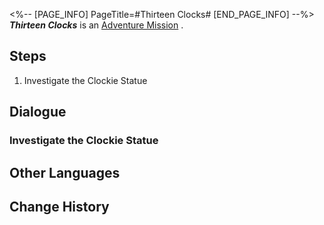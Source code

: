 <%-- [PAGE_INFO]
PageTitle=#Thirteen Clocks#
[END_PAGE_INFO] --%>
{{Stub|Dialogue, characters, and location(s)}}
{{Mission Infobox
|id            = 4040306
|title         = 
|image         = Mission Thirteen Clocks.png
|type          = Adventure
|event_name    = 
|chapter       = 
|requirements  = {{cx}}<!--Hidden Exploration Objective ID 4040307--> completed
|summary       = <!--official mission summary from Fate's Atlas-->
|characters    = <!--characters that appear in this mission-->
|startLocation = <!--location as it intially appears on the mission screen-->
|world         = <!--i.e. Penacony-->
|area          = <!--i.e. A Child's Dream-->
|prev          = 
|next          = 
|exp           = 
|credits       = 5000
|stellarJade   = 
|other         = {{Card List||delim=;}}
}}
'''''Thirteen Clocks''''' is an [[Adventure Mission]]<!--in [world]-->.

==Steps==
# Investigate the Clockie Statue

<!--
==Gameplay Notes==

--><!--
==Trial Character==

-->
==Dialogue==
{{Stub Dialogue}}
===Investigate the Clockie Statue===
{{Mission Description|type=adventure|location=<!--to be added-->|You never thought you'd come across a living and breathing Clockie, the cartoon character, in the Golden Hour.<br />Do you remember the statue shaped after it? There might be something fun happening over there.}}
{{Dialogue Start}}
:{{tx}}
{{Dialogue End}}

==Other Languages==
{{Other Languages
|en   = Thirteen Clocks
|zhs  = 十三只钟
|zht  = 十三個鐘
|ja   = 13個の時計
|ko   = 13개의 시계
|es   = Trece relojes
|fr   = Treize horloges
|ru   = Тринадцать часов
|th   = นาฬิกาสิบสามเรือน
|vi   = 13 Chiếc Đồng Hồ
|de   = Dreizehn Uhren
|id   = 13 Jam
|pt   = Treze Relógios
}}

==Change History==
{{Change History|2.0}}
